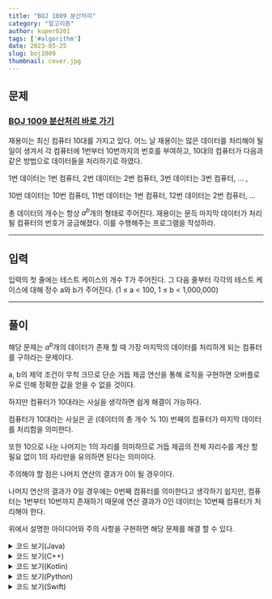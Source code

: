 ---
title: "BOJ 1009 분산처리"
category: "알고리즘"
author: kuper0201
tags: ['#algorithm']
date: 2023-05-25
slug: boj1009
thumbnail: cover.jpg
---


## 문제

### <a href="https://boj.kr/1009" target="_blank">BOJ 1009 분산처리 바로 가기</a>

재용이는 최신 컴퓨터 10대를 가지고 있다. 어느 날 재용이는 많은 데이터를 처리해야 될 일이 생겨서 각 컴퓨터에 1번부터 10번까지의 번호를 부여하고, 10대의 컴퓨터가 다음과 같은 방법으로 데이터들을 처리하기로 하였다.

1번 데이터는 1번 컴퓨터, 2번 데이터는 2번 컴퓨터, 3번 데이터는 3번 컴퓨터, ... ,

10번 데이터는 10번 컴퓨터, 11번 데이터는 1번 컴퓨터, 12번 데이터는 2번 컴퓨터, ...

총 데이터의 개수는 항상 $a^{b}$개의 형태로 주어진다. 재용이는 문득 마지막 데이터가 처리될 컴퓨터의 번호가 궁금해졌다. 이를 수행해주는 프로그램을 작성하라.

---

## 입력

입력의 첫 줄에는 테스트 케이스의 개수 T가 주어진다. 그 다음 줄부터 각각의 테스트 케이스에 대해 정수 a와 b가 주어진다. (1 ≤ a < 100, 1 ≤ b < 1,000,000)

---

## 풀이

해당 문제는 $a^{b}$개의 데이터가 존재 할 때 가장 마지막의 데이터를 처리하게 되는 컴퓨터를 구하라는 문제이다.

a, b의 제약 조건이 무척 크므로 단순 거듭 제곱 연산을 통해 로직을 구현하면 오버플로우로 인해 정확한 값을 얻을 수 없을 것이다.

하지만 컴퓨터가 10대라는 사실을 생각하면 쉽게 해결이 가능하다.

컴퓨터가 10대라는 사실은 곧 (데이터의 총 개수 % 10) 번째의 컴퓨터가 마지막 데이터를 처리함을 의미한다.

또한 10으로 나눈 나머지는 1의 자리를 의미하므로 거듭 제곱의 전체 자리수를 계산 할 필요 없이 1의 자리만을 유의하면 된다는 의미이다.

주의해야 할 점은 나머지 연산의 결과가 0이 될 경우이다.

나머지 연산의 결과가 0일 경우에는 0번째 컴퓨터를 의미한다고 생각하기 쉽지만, 컴퓨터는 1번부터 10번까지 존재하기 때문에 연산 결과가 0인 데이터는 10번째 컴퓨터가 처리해야 한다.

위에서 설명한 아이디어와 주의 사항을 구현하면 해당 문제를 해결 할 수 있다.

<details markdown="1">
<summary>코드 보기(Java)</summary>

```javascript
import java.io.*;

class Main {
    public static void main(String[] args) throws Exception {
        BufferedReader br = new BufferedReader(new InputStreamReader(System.in));
        StringBuilder sb = new StringBuilder();

        // 테스트 케이스 개수 입력
        int T = Integer.parseInt(br.readLine());
        for(int i = 0; i < T; i++) {
            // a, b 입력
            String[] s = br.readLine().split(" ");
            int a = Integer.parseInt(s[0]);
            int b = Integer.parseInt(s[1]);

            int res = 1;
            for(int j = 0; j < b; j++) {
                res *= a; // 거듭제곱
                res %= 10; // 1의 자리만 남기기
            }

            if(res == 0) sb.append("10\n"); // 0일 경우 10번 컴퓨터가 처리
            else sb.append(res +"\n"); // 나머지는 res번 컴퓨터가 처리
        }

        System.out.println(sb);
    }
}
```
</details>

<details markdown="1">
<summary>코드 보기(C++)</summary>

```cpp
#include <iostream>

#define fastio ios_base::sync_with_stdio(false); cin.tie(nullptr); cout.tie(nullptr)
#define endl '\n'

using namespace std;

int main() {
    fastio;
    
    // 테스트 케이스 개수 입력
    int T;
    cin >> T;
    
    for(int i = 0; i < T; i++) {
        // a, b 입력
        int a, b;
        cin >> a >> b;
        
        int res = 1;
        for(int j = 0; j < b; j++) {
            res *= a; // 거듭제곱
            res %= 10; // 1의 자리만 남기기
        }

        if(res == 0) cout << "10" << endl; // 0일 경우 10번 컴퓨터가 처리
        else cout << res << endl; // 나머지는 res번 컴퓨터가 처리
    }
    
    return 0;
}
```
</details>

<details markdown="1">
<summary>코드 보기(Kotlin)</summary>

```javascript
fun main(args: Array<String>) = with(System.`in`.bufferedReader()) {
    // 테스트 케이스 개수 입력
    var T = readLine().toInt()
    
    for(i in 0 until T) {
        // a, b 입력
        var s = readLine().split(" ")
        var a = s[0].toInt()
        var b = s[1].toInt()

        var res = 1
        for(j in 0 until b) {
            res *= a // 거듭제곱
            res %= 10 // 1의 자리만 남기기
        }
        
        if(res == 0) println("10") // 0일 경우 10번 컴퓨터가 처리
        else println(res) // 나머지는 res번 컴퓨터가 처리
    }
}
```
</details>

<details markdown="1">
<summary>코드 보기(Python)</summary>

```python
from sys import stdin

def main():
    # 테스트 케이스 개수 입력
    T = int(stdin.readline())

    for i in range(0, T):
        # a, b 입력
        s = stdin.readline().split(" ")
        a = int(s[0])
        b = int(s[1])

        res = 1
        for j in range(0, b):
            res *= a # 거듭제곱
            res %= 10 # 1의 자리만 남기기

        if res == 0:
            print("10") # 0일 경우 10번 컴퓨터가 처리
        else:
            print(res) # 나머지는 res번 컴퓨터가 처리

if __name__ == "__main__":
    main()
```
</details>

<details markdown="1">
<summary>코드 보기(Swift)</summary>

```cpp
import Foundation

func main() {
    // 테스트 케이스 개수 입력
    var T = Int(readLine()!)!
    
    for i in 0..<T {
        // a, b 입력
        var s = readLine()!.split(separator: " ")
        var a = Int(s[0])!
        var b = Int(s[1])!

        var res = 1
        for j in 0..<b {
            res *= a // 거듭제곱
            res %= 10 // 1의 자리만 남기기
        }
        
        if(res == 0) {
            print("10") // 0일 경우 10번 컴퓨터가 처리
        } else {
            print(res) // 나머지는 res번 컴퓨터가 처리
        }
    }
}

main()
```
</details>